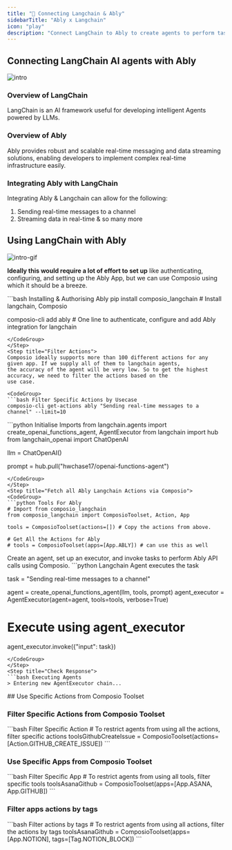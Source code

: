 ```yaml
---
title: "🚀 Connecting Langchain & Ably"
sidebarTitle: "Ably x Langchain"
icon: "play"
description: "Connect LangChain to Ably to create agents to perform tasks using natural language"
---
```


## Connecting LangChain AI agents with Ably
![intro](/media/intro.jpg)

### Overview of LangChain

LangChain is an AI framework useful for developing intelligent Agents powered by LLMs.

### Overview of Ably

Ably provides robust and scalable real-time messaging and data streaming solutions, enabling developers to implement complex real-time infrastructure easily.

### Integrating Ably with LangChain

Integrating Ably & Langchain can allow for the following:

1. Sending real-time messages to a channel
2. Streaming data in real-time
& so many more

## Using LangChain with Ably
![intro-gif](/media/intro.gif)
<Steps>
<Step title="Setting Up the Environment">

**Ideally this would require a lot of effort to set up** like authenticating, configuring, and setting up the Ably App, but we can use Composio using which it should be a breeze.

<CodeGroup>
```bash Installing & Authorising Ably
pip install composio_langchain # Install langchain, Composio 

composio-cli add ably # One line to authenticate, configure and add Ably integration for langchain
```
</CodeGroup>
</Step>
<Step title="Filter Actions">
Composio ideally supports more than 100 different actions for any given app. If we supply all of them to langchain agents, 
the accuracy of the agent will be very low. So to get the highest accuracy, we need to filter the actions based on the 
use case.

<CodeGroup>
```bash Filter Specific Actions by Usecase
composio-cli get-actions ably "Sending real-time messages to a channel" --limit=10
```
</CodeGroup>

</Step>
<Step title="Import Base Packages">

<CodeGroup>
```python Initialise Imports
from langchain.agents import create_openai_functions_agent, AgentExecutor
from langchain import hub
from langchain_openai import ChatOpenAI


llm = ChatOpenAI()

prompt = hub.pull("hwchase17/openai-functions-agent")
```
</CodeGroup>
</Step>
<Step title="Fetch all Ably Langchain Actions via Composio">
<CodeGroup>
```python Tools For Ably
# Import from composio_langchain
from composio_langchain import ComposioToolset, Action, App

tools = ComposioToolset(actions=[]) # Copy the actions from above. 

# Get All the Actions for Ably
# tools = ComposioToolset(apps=[App.ABLY]) # can use this as well
```
</CodeGroup>
</Step>
<Step title="Execute the Agent">
Create an agent, set up an executor, and invoke tasks to perform Ably API calls using Composio. 
<CodeGroup>
```python Langchain Agent executes the task

task = "Sending real-time messages to a channel"

agent = create_openai_functions_agent(llm, tools, prompt)
agent_executor = AgentExecutor(agent=agent, tools=tools, verbose=True)

# Execute using agent_executor
agent_executor.invoke({"input": task})
```
</CodeGroup>
</Step>
<Step title="Check Response">
```bash Executing Agents
> Entering new AgentExecutor chain...
```
</Step>
</Steps>
## Use Specific Actions from Composio Toolset

### Filter Specific Actions from Composio Toolset

<CodeGroup>
```bash Filter Specific Action
# To restrict agents from using all the actions, filter specific actions
toolsGithubCreateIssue = ComposioToolset(actions=[Action.GITHUB_CREATE_ISSUE])
```
</CodeGroup>

### Use Specific Apps from Composio Toolset
<CodeGroup>
```bash Filter Specific App
# To restrict agents from using all tools, filter specific tools
toolsAsanaGithub = ComposioToolset(apps=[App.ASANA, App.GITHUB])
```
</CodeGroup>

### Filter apps actions by tags 
<CodeGroup>
```bash Filter actions by tags
# To restrict agents from using all actions, filter the actions by tags
toolsAsanaGithub = ComposioToolset(apps=[App.NOTION], tags=[Tag.NOTION_BLOCK])
```
</CodeGroup>

